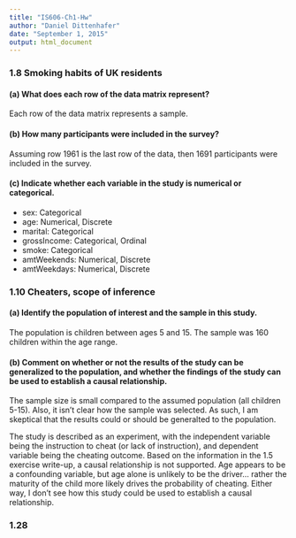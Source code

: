 ```yaml
---
title: "IS606-Ch1-Hw"
author: "Daniel Dittenhafer"
date: "September 1, 2015"
output: html_document
---
```


### 1.8 Smoking habits of UK residents

#### (a) What does each row of the data matrix represent?

Each row of the data matrix represents a sample.

#### (b) How many participants were included in the survey?

Assuming row 1961 is the last row of the data, then 1691 participants were included in the survey.

#### (c) Indicate whether each variable in the study is numerical or categorical.

* sex: Categorical
* age: Numerical, Discrete
* marital: Categorical
* grossIncome: Categorical, Ordinal
* smoke: Categorical
* amtWeekends: Numerical, Discrete
* amtWeekdays: Numerical, Discrete


### 1.10 Cheaters, scope of inference

#### (a) Identify the population of interest and the sample in this study.

The population is children between ages 5 and 15. The sample was 160 children within the age range.

#### (b) Comment on whether or not the results of the study can be generalized to the population, and whether the findings of the study can be used to establish a causal relationship.

The sample size is small compared to the assumed population (all children 5-15). Also, it isn't clear how the sample was selected. As such, I am skeptical that the results could or should be generalted to the population.

The study is described as an experiment, with the independent variable being the instruction to cheat (or lack of instruction), and dependent variable being the cheating outcome. Based on the information in the 1.5 exercise write-up, a causal relationship is not supported. Age appears to be a confounding variable, but age alone is unlikely to be the driver... rather the maturity of the child more likely drives the probability of cheating. Either way, I don't see how this study could be used to establish a causal relationship.


### 1.28 


```r

```

